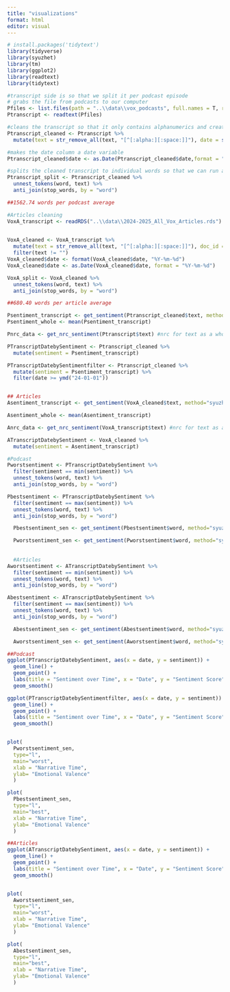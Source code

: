 ```yaml
---
title: "visualizations"
format: html
editor: visual
---
```


```r
# install.packages('tidytext')
library(tidyverse)
library(syuzhet)
library(tm)
library(ggplot2)
library(readtext)
library(tidytext)
```

```r
#transcript side is so that we split it per podcast episode
# grabs the file from podcasts to our computer
Pfiles <- list.files(path = "..\\data\\vox_podcasts", full.names = T, recursive = T)
Ptranscript <- readtext(Pfiles)

#cleans the transcript so that it only contains alphanumerics and creates a date column
Ptranscript_cleaned <- Ptranscript %>%
  mutate(text = str_remove_all(text, "[^[:alpha:][:space:]]"), date = str_extract(doc_id, "[0-9]*_[0-9]*_[0-9]*"))

#makes the date column a date variable
Ptranscript_cleaned$date <- as.Date(Ptranscript_cleaned$date,format = "%m_%d_%y")

#splits the cleaned transcript to individual words so that we can run an sentiment analysis on it
Ptranscript_split <- Ptranscript_cleaned %>%
  unnest_tokens(word, text) %>%
  anti_join(stop_words, by = "word")

##1562.74 words per podcast average

#Articles cleaning
VoxA_transcript <- readRDS("..\\data\\2024-2025_All_Vox_Articles.rds")
  

VoxA_cleaned <- VoxA_transcript %>%
  mutate(text = str_remove_all(text, "[^[:alpha:][:space:]]"), doc_id = title, date = datetime) %>%
  filter(text != "")
VoxA_cleaned$date <- format(VoxA_cleaned$date, "%Y-%m-%d")
VoxA_cleaned$date <- as.Date(VoxA_cleaned$date, format = "%Y-%m-%d")

VoxA_split <- VoxA_cleaned %>%
  unnest_tokens(word, text) %>%
  anti_join(stop_words, by = "word")

##680.40 words per article average
```

```r
Psentiment_transcript <- get_sentiment(Ptranscript_cleaned$text, method="syuzhet") # sentiment per document
Psentiment_whole <- mean(Psentiment_transcript)

Pnrc_data <- get_nrc_sentiment(Ptranscript$text) #nrc for text as a whole

PTranscriptDatebySentiment <- Ptranscript_cleaned %>%
  mutate(sentiment = Psentiment_transcript)

PTranscriptDatebySentimentfilter <- Ptranscript_cleaned %>%
  mutate(sentiment = Psentiment_transcript) %>%
  filter(date >= ymd("24-01-01"))


## Articles
Asentiment_transcript <- get_sentiment(VoxA_cleaned$text, method="syuzhet") # sentiment per document

Asentiment_whole <- mean(Asentiment_transcript)

Anrc_data <- get_nrc_sentiment(VoxA_transcript$text) #nrc for text as a whole

ATranscriptDatebySentiment <- VoxA_cleaned %>%
  mutate(sentiment = Asentiment_transcript)
```

```r
#Podcast
Pworstsentiment <- PTranscriptDatebySentiment %>%
  filter(sentiment == min(sentiment)) %>%
  unnest_tokens(word, text) %>%
  anti_join(stop_words, by = "word")

Pbestsentiment <- PTranscriptDatebySentiment %>%
  filter(sentiment == max(sentiment)) %>%
  unnest_tokens(word, text) %>%
  anti_join(stop_words, by = "word")

  Pbestsentiment_sen <- get_sentiment(Pbestsentiment$word, method="syuzhet")

  Pworstsentiment_sen <- get_sentiment(Pworstsentiment$word, method="syuzhet")
  
  
  #Articles
Aworstsentiment <- ATranscriptDatebySentiment %>%
  filter(sentiment == min(sentiment)) %>%
  unnest_tokens(word, text) %>%
  anti_join(stop_words, by = "word")

Abestsentiment <- ATranscriptDatebySentiment %>%
  filter(sentiment == max(sentiment)) %>%
  unnest_tokens(word, text) %>%
  anti_join(stop_words, by = "word")

  Abestsentiment_sen <- get_sentiment(Abestsentiment$word, method="syuzhet")

  Aworstsentiment_sen <- get_sentiment(Aworstsentiment$word, method="syuzhet")
```

```r
##Podcast
ggplot(PTranscriptDatebySentiment, aes(x = date, y = sentiment)) +
  geom_line() + 
  geom_point() +
  labs(title = "Sentiment over Time", x = "Date", y = "Sentiment Score") +
  geom_smooth()

ggplot(PTranscriptDatebySentimentfilter, aes(x = date, y = sentiment)) +
  geom_line() + 
  geom_point() +
  labs(title = "Sentiment over Time", x = "Date", y = "Sentiment Score") +
  geom_smooth()


plot(
  Pworstsentiment_sen,
  type="l",
  main="worst",
  xlab = "Narrative Time",
  ylab= "Emotional Valence"
  )

plot(
  Pbestsentiment_sen,
  type="l",
  main="best",
  xlab = "Narrative Time",
  ylab= "Emotional Valence"
  )
```

```r
##Articles
ggplot(ATranscriptDatebySentiment, aes(x = date, y = sentiment)) +
  geom_line() + 
  geom_point() +
  labs(title = "Sentiment over Time", x = "Date", y = "Sentiment Score") +
  geom_smooth()


plot(
  Aworstsentiment_sen,
  type="l",
  main="worst",
  xlab = "Narrative Time",
  ylab= "Emotional Valence"
  )

plot(
  Abestsentiment_sen,
  type="l",
  main="best",
  xlab = "Narrative Time",
  ylab= "Emotional Valence"
  )
```





